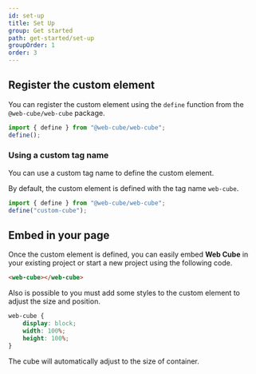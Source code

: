 ```yaml
---
id: set-up
title: Set Up
group: Get started
path: get-started/set-up
groupOrder: 1
order: 3
---
```



## Register the custom element

You can register the custom element using the `define` function from the `@web-cube/web-cube` package.

```typescript title="index.ts"
import { define } from "@web-cube/web-cube";
define();
```

### Using a custom tag name

You can use a custom tag name to define the custom element.

By default, the custom element is defined with the tag name `web-cube`.

```typescript title="index.ts"
import { define } from "@web-cube/web-cube";
define("custom-cube");
```

## Embed in your page

Once the custom element is defined, you can easily embed **Web Cube** in your existing project or start a new project using the following code.

```html title="index.html"
<web-cube></web-cube>
````

Also is possible to you must add some styles to the custom element to adjust the size and position.

```css title="index.css"
web-cube {
    display: block;
    width: 100%;
    height: 100%;
}
```

The cube will automatically adjust to the size of container.

<div class="rounded-lg overflow-hidden bg-slate-300 dark:bg-slate-700 my-8">
    <WebCube />
</div>
